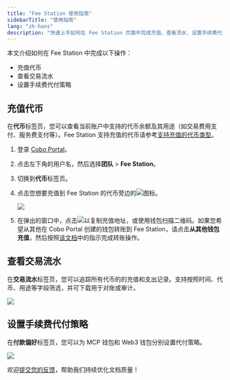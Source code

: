 ```yaml
---
title: "Fee Station 使用指南"
sidebarTitle: "使用指南"
lang: "zh-hans"
description: "快速上手如何在 Fee Station 页面中完成充值、查看流水、设置手续费代付策略等操作。"
---
```


本文介绍如何在 Fee Station 中完成以下操作：

- 充值代币
- 查看交易流水
- 设置手续费代付策略

## 充值代币

在**代币**标签页，您可以查看当前账户中支持的代币余额及其用途（如交易费用支付、服务费支付等）。Fee Station 支持充值的代币请参考[支持充值的代币类型](/cn/portal/fee-station/introduction#支持充值的代币类型)。

1. 登录 [Cobo Portal](https://portal.cobo.com/login)。
2. 点击左下角的用户名，然后选择**团队** > **Fee Station**。
3. 切换到**代币**标签页。
4. 点击您想要充值到 Fee Station 的代币旁边的<img src="/cn/images/fee-station/deposit.svg" className="icon"></img>图标。

    <img src="/cn/images/fee-station/2.png" className="screenshot_full_screen"/>

5. 在弹出的窗口中，点击<img src="/cn/images/fee-station/copy.svg" className="icon"></img>以复制充值地址，或使用钱包扫描二维码。如果您希望从其他在 Cobo Portal 创建的钱包转账到 Fee Station，请点击**从其他钱包充值**，然后按照[该文档](/cn/portal/transfers/introduction)中的指示完成转账操作。

## 查看交易流水

在**交易流水**标签页，您可以追踪所有代币的的充值和支出记录。支持按照时间、代币、用途等字段筛选，并可下载用于对账或审计。

<img src="/cn/images/fee-station/tx-records.png" className="screenshot_full_screen"/>

## 设置手续费代付策略

在**付款偏好**标签页，您可以为 MCP 钱包和 Web3 钱包分别设置代付策略。

<img src="/cn/images/fee-station/preferences.png" className="screenshot_full_screen"/>

<Tip>欢迎[提交您的反馈](https://forms.zohopublic.com/cobo/form/DocumentFeedbackForm/formperma/QvLOhxJv1_JMsJ-1dleZ8Itb_7rzN-LtgvsDdxosoVI?referrername=manuals)，帮助我们持续优化文档质量！</Tip>